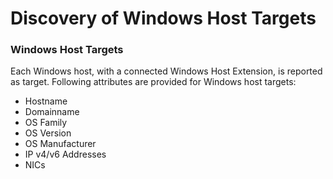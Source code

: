 # Discovery of Windows Host Targets

### Windows Host Targets

Each Windows host, with a connected Windows Host Extension, is reported as target. Following attributes are provided for Windows host targets:

* Hostname
* Domainname
* OS Family
* OS Version
* OS Manufacturer
* IP v4/v6 Addresses
* NICs
